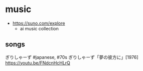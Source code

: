 # music

- https://suno.com/explore
  - ai music collection

## songs



ぎりしゃーず
#japanese, #70s
ぎりしゃーず「夢の彼方に」[1976] 
https://youtu.be/FNdcnHcHLrQ
